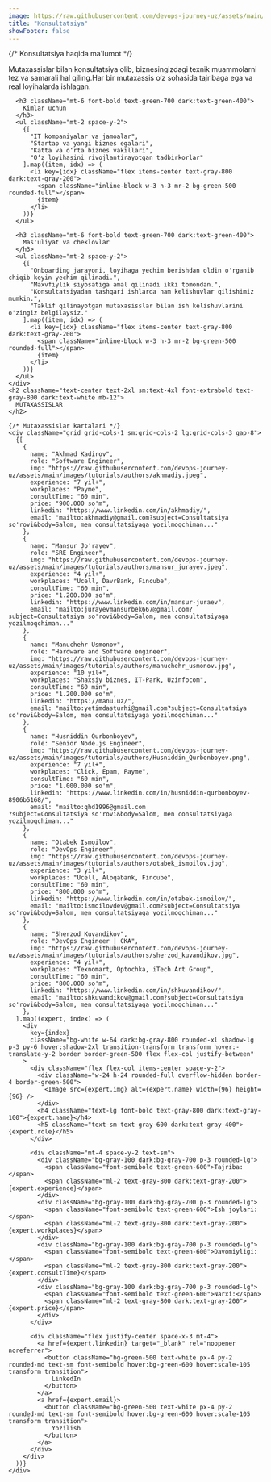 ```yaml
---
image: https://raw.githubusercontent.com/devops-journey-uz/assets/main/images/company/consultation.png
title: "Konsultatsiya"
showFooter: false
---
```



<section className="py-12">
  <div className="max-w-7xl mx-auto px-4">
    {/* Konsultatsiya haqida ma'lumot */}
    <div className="bg-green-50 dark:bg-gray-800 rounded-xl shadow-lg p-6 border border-green-300 dark:border-gray-700 mb-12">
      <p className="text-lg text-gray-800 dark:text-gray-200">
        Mutaxassislar bilan konsultatsiya olib, biznesingizdagi texnik muammolarni tez va samarali hal qiling.Har bir mutaxassis o‘z sohasida tajribaga ega va real loyihalarda ishlagan.
      </p>

      <h3 className="mt-6 font-bold text-green-700 dark:text-green-400">
        Kimlar uchun
      </h3>
      <ul className="mt-2 space-y-2">
        {[
          "IT kompaniyalar va jamoalar",
          "Startap va yangi biznes egalari",
          "Katta va o‘rta biznes vakillari",
          "O‘z loyihasini rivojlantirayotgan tadbirkorlar"
        ].map((item, idx) => (
          <li key={idx} className="flex items-center text-gray-800 dark:text-gray-200">
            <span className="inline-block w-3 h-3 mr-2 bg-green-500 rounded-full"></span>
            {item}
          </li>
        ))}
      </ul>

      <h3 className="mt-6 font-bold text-green-700 dark:text-green-400">
        Mas'uliyat va cheklovlar
      </h3>
      <ul className="mt-2 space-y-2">
        {[
          "Onboarding jarayoni, loyihaga yechim berishdan oldin o'rganib chiqib keyin yechim qilinadi.",
          "Maxvfiylik siyosatiga amal qilinadi ikki tomondan.",
          "Konsultatsiyadan tashqari ishlarda ham kelishuvlar qilishimiz mumkin.",
          "Taklif qilinayotgan mutaxasisslar bilan ish kelishuvlarini o'zingiz belgilaysiz."
        ].map((item, idx) => (
          <li key={idx} className="flex items-center text-gray-800 dark:text-gray-200">
            <span className="inline-block w-3 h-3 mr-2 bg-green-500 rounded-full"></span>
            {item}
          </li>
        ))}
      </ul>
    </div>
    <h2 className="text-center text-2xl sm:text-4xl font-extrabold text-gray-800 dark:text-white mb-12">
      MUTAXASSISLAR
    </h2>

    {/* Mutaxassislar kartalari */}
    <div className="grid grid-cols-1 sm:grid-cols-2 lg:grid-cols-3 gap-8">
      {[
        {
          name: "Akhmad Kadirov",
          role: "Software Engineer",
          img: "https://raw.githubusercontent.com/devops-journey-uz/assets/main/images/tutorials/authors/akhmadiy.jpeg",
          experience: "7 yil+",
          workplaces: "Payme",
          consultTime: "60 min",
          price: "900.000 so'm",
          linkedin: "https://www.linkedin.com/in/akhmadiy/",
          email: "mailto:akhmadiy@gmail.com?subject=Consultatsiya so'rovi&body=Salom, men consultatsiyaga yozilmoqchiman..."
        },
        {
          name: "Mansur Jo'rayev",
          role: "SRE Engineer",
          img: "https://raw.githubusercontent.com/devops-journey-uz/assets/main/images/tutorials/authors/mansur_jurayev.jpeg",
          experience: "4 yil+",
          workplaces: "Ucell, DavrBank, Fincube",
          consultTime: "60 min",
          price: "1.200.000 so'm",
          linkedin: "https://www.linkedin.com/in/mansur-juraev",
          email: "mailto:jurayevmansurbek667@gmail.com?subject=Consultatsiya so'rovi&body=Salom, men consultatsiyaga yozilmoqchiman..."
        },
        {
          name: "Manuchehr Usmonov",
          role: "Hardware and Software engineer",
          img: "https://raw.githubusercontent.com/devops-journey-uz/assets/main/images/tutorials/authors/manuchehr_usmonov.jpg",
          experience: "10 yil+",
          workplaces: "Shaxsiy biznes, IT-Park, Uzinfocom",
          consultTime: "60 min",
          price: "1.200.000 so'm",
          linkedin: "https://manu.uz/",
          email: "mailto:yetimdasturhi@gmail.com?subject=Consultatsiya so'rovi&body=Salom, men consultatsiyaga yozilmoqchiman..."
        },
        {
          name: "Husniddin Qurbonboyev",
          role: "Senior Node.js Engineer",
          img: "https://raw.githubusercontent.com/devops-journey-uz/assets/main/images/tutorials/authors/Husniddin_Qurbonboyev.png",
          experience: "7 yil+",
          workplaces: "Click, Epam, Payme",
          consultTime: "60 min",
          price: "1.000.000 so'm",
          linkedin: "https://www.linkedin.com/in/husniddin-qurbonboyev-8906b5168/",
          email: "mailto:qhd1996@gmail.com                                     ?subject=Consultatsiya so'rovi&body=Salom, men consultatsiyaga yozilmoqchiman..."
        },
        {
          name: "Otabek Ismoilov",
          role: "DevOps Engineer",
          img: "https://raw.githubusercontent.com/devops-journey-uz/assets/main/images/tutorials/authors/otabek_ismoilov.jpg",
          experience: "3 yil+",
          workplaces: "Ucell, Aloqabank, Fincube",
          consultTime: "60 min",
          price: "800.000 so'm",
          linkedin: "https://www.linkedin.com/in/otabek-ismoilov/",
          email: "mailto:ismoilovdev@gmail.com?subject=Consultatsiya so'rovi&body=Salom, men consultatsiyaga yozilmoqchiman..."
        },
        {
          name: "Sherzod Kuvandikov",
          role: "DevOps Engineer | CKA",
          img: "https://raw.githubusercontent.com/devops-journey-uz/assets/main/images/tutorials/authors/sherzod_kuvandikov.jpg",
          experience: "4 yil+",
          workplaces: "Texnomart, Optochka, iTech Art Group",
          consultTime: "60 min",
          price: "800.000 so'm",
          linkedin: "https://www.linkedin.com/in/shkuvandikov/",
          email: "mailto:shkuvandikov@gmail.com?subject=Consultatsiya so'rovi&body=Salom, men consultatsiyaga yozilmoqchiman..."
        },
      ].map((expert, index) => (
        <div
          key={index}
          className="bg-white w-64 dark:bg-gray-800 rounded-xl shadow-lg p-3 py-6 hover:shadow-2xl transition-transform transform hover:-translate-y-2 border border-green-500 flex flex-col justify-between"
        >
          <div className="flex flex-col items-center space-y-2">
            <div className="w-24 h-24 rounded-full overflow-hidden border-4 border-green-500">
              <Image src={expert.img} alt={expert.name} width={96} height={96} />
            </div>
            <h4 className="text-lg font-bold text-gray-800 dark:text-gray-100">{expert.name}</h4>
            <h5 className="text-sm text-gray-600 dark:text-gray-400">{expert.role}</h5>
          </div>

          <div className="mt-4 space-y-2 text-sm">
            <div className="bg-gray-100 dark:bg-gray-700 p-3 rounded-lg">
              <span className="font-semibold text-green-600">Tajriba:</span>
              <span className="ml-2 text-gray-800 dark:text-gray-200">{expert.experience}</span>
            </div>
            <div className="bg-gray-100 dark:bg-gray-700 p-3 rounded-lg">
              <span className="font-semibold text-green-600">Ish joylari:</span>
              <span className="ml-2 text-gray-800 dark:text-gray-200">{expert.workplaces}</span>
            </div>
            <div className="bg-gray-100 dark:bg-gray-700 p-3 rounded-lg">
              <span className="font-semibold text-green-600">Davomiyligi:</span>
              <span className="ml-2 text-gray-800 dark:text-gray-200">{expert.consultTime}</span>
            </div>
            <div className="bg-gray-100 dark:bg-gray-700 p-3 rounded-lg">
              <span className="font-semibold text-green-600">Narxi:</span>
              <span className="ml-2 text-gray-800 dark:text-gray-200">{expert.price}</span>
            </div>
          </div>

          <div className="flex justify-center space-x-3 mt-4">
            <a href={expert.linkedin} target="_blank" rel="noopener noreferrer">
              <button className="bg-green-500 text-white px-4 py-2 rounded-md text-sm font-semibold hover:bg-green-600 hover:scale-105 transform transition">
                LinkedIn
              </button>
            </a>
            <a href={expert.email}>
              <button className="bg-green-500 text-white px-4 py-2 rounded-md text-sm font-semibold hover:bg-green-600 hover:scale-105 transform transition">
                Yozilish
              </button>
            </a>
          </div>
        </div>
      ))}
    </div>
  </div>
</section>
